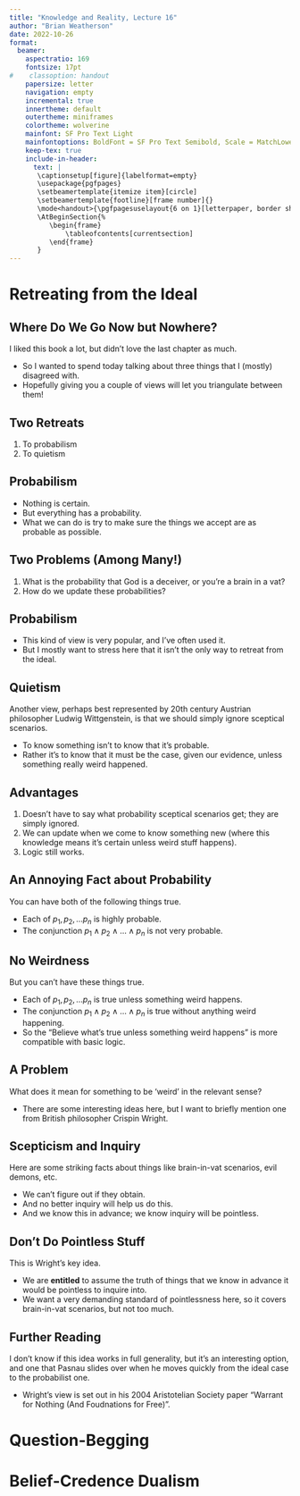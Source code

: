 ```yaml
---
title: "Knowledge and Reality, Lecture 16"
author: "Brian Weatherson"
date: 2022-10-26
format: 
  beamer: 
    aspectratio: 169
    fontsize: 17pt
#    classoption: handout
    papersize: letter
    navigation: empty
    incremental: true
    innertheme: default
    outertheme: miniframes
    colortheme: wolverine
    mainfont: SF Pro Text Light
    mainfontoptions: BoldFont = SF Pro Text Semibold, Scale = MatchLowercase
    keep-tex: true
    include-in-header:
      text: |
       \captionsetup[figure]{labelformat=empty}
       \usepackage{pgfpages}
       \setbeamertemplate{itemize item}[circle]
       \setbeamertemplate{footline}[frame number]{}
       \mode<handout>{\pgfpagesuselayout{6 on 1}[letterpaper, border shrink=8mm]}
       \AtBeginSection{%
          \begin{frame}
              \tableofcontents[currentsection]
          \end{frame}
       }
---
```


# Retreating from the Ideal

## Where Do We Go Now but Nowhere?

I liked this book a lot, but didn't love the last chapter as much.

- So I wanted to spend today talking about three things that I (mostly) disagreed with.
- Hopefully giving you a couple of views will let you triangulate between them!

## Two Retreats

1. To probabilism
2. To quietism

## Probabilism

- Nothing is certain.
- But everything has a probability.
- What we can do is try to make sure the things we accept are as probable as possible.

## Two Problems (Among Many!)

1. What is the probability that God is a deceiver, or you're a brain in a vat?
2. How do we update these probabilities?

## Probabilism

- This kind of view is very popular, and I've often used it.
- But I mostly want to stress here that it isn't the only way to retreat from the ideal.

## Quietism

Another view, perhaps best represented by 20th century Austrian philosopher Ludwig Wittgenstein, is that we should simply ignore sceptical scenarios.

- To know something isn't to know that it's probable.
- Rather it's to know that it must be the case, given our evidence, unless something really weird happened.

## Advantages

1. Doesn't have to say what probability sceptical scenarios get; they are simply ignored.
2. We can update when we come to know something new (where this knowledge means it's certain unless weird stuff happens).
3. Logic still works.

## An Annoying Fact about Probability

You can have both of the following things true.

- Each of $p_1, p_2, \dots p_n$ is highly probable.
- The conjunction $p_1 \wedge p_2 \wedge \dots \wedge p_n$ is not very probable.

## No Weirdness

But you can't have these things true.

- Each of $p_1, p_2, \dots p_n$ is true unless something weird happens.
- The conjunction $p_1 \wedge p_2 \wedge \dots \wedge p_n$ is true without anything weird happening.
- So the "Believe what's true unless something weird happens" is more compatible with basic logic.

## A Problem

What does it mean for something to be 'weird' in the relevant sense?

- There are some interesting ideas here, but I want to briefly mention one from British philosopher Crispin Wright.

## Scepticism and Inquiry

Here are some striking facts about things like brain-in-vat scenarios, evil demons, etc.

- We can't figure out if they obtain.
- And no better inquiry will help us do this.
- And we know this in advance; we know inquiry will be pointless.

## Don't Do Pointless Stuff

This is Wright's key idea.

- We are **entitled** to assume the truth of things that we know in advance it would be pointless to inquire into.
- We want a very demanding standard of pointlessness here, so it covers brain-in-vat scenarios, but not too much.

## Further Reading

I don't know if this idea works in full generality, but it's an interesting option, and one that Pasnau slides over when he moves quickly from the ideal case to the probabilist one.

- Wright's view is set out in his 2004 Aristotelian Society paper "Warrant for Nothing (And Foudnations for Free)".

# Question-Begging



# Belief-Credence Dualism
